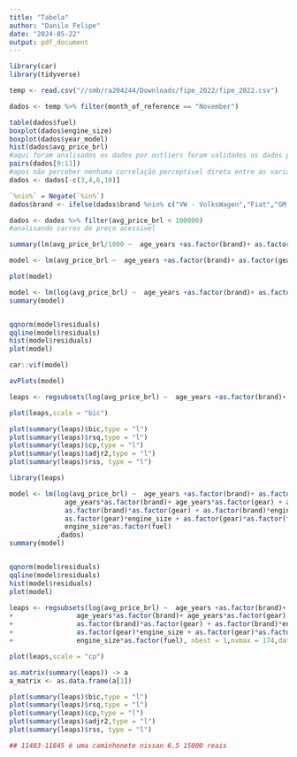 ---
title: "Tabela"
author: "Danilo Felipe"
date: "2024-05-22"
output: pdf_document
---

```{r}
library(car)
library(tidyverse)
```


```{r setup, include=FALSE}
temp <- read.csv("//smb/ra204244/Downloads/fipe_2022/fipe_2022.csv")

```

```{r vereificação dos dados}
dados <- temp %>% filter(month_of_reference == "November")

table(dados$fuel)
boxplot(dados$engine_size)
boxplot(dados$year_model)
hist(dados$avg_price_brl)
#aqui foram analisados os dados por outliers foram validados os dados para análise
pairs(dados[9:11])
#apos não perceber nenhuma correlação perceptivel direta entre as variáveis assumimos independencia 
dados <- dados[-c(3,4,6,10)]
```

```{r tratamento de dados}
`%nin%` = Negate(`%in%`)
dados$brand <- ifelse(dados$brand %nin% c("VW - VolksWagen","Fiat","GM - Chevrolet","BMW","Mercedes-Benz","Renault","Peugeot","Ford","Citroën","Audi","Hyundai","Mitsubishi"),"Alternativos",dados$brand)

dados <- dados %>% filter(avg_price_brl < 100000)
#analisando carros de preço acessivel
```


```{r}
summary(lm(avg_price_brl/1000 ~  age_years +as.factor(brand)+ as.factor(gear) + engine_size + as.factor(fuel),dados))

model <- lm(avg_price_brl ~  age_years +as.factor(brand)+ as.factor(gear) + engine_size + as.factor(fuel),dados)

plot(model)

model <- lm(log(avg_price_brl) ~  age_years +as.factor(brand)+ as.factor(gear) + engine_size + as.factor(fuel),dados)
summary(model)


qqnorm(model$residuals)
qqline(model$residuals)
hist(model$residuals)
plot(model)

car::vif(model)

avPlots(model)
```

```{r}
leaps <- regsubsets(log(avg_price_brl) ~  age_years +as.factor(brand)+ as.factor(gear) + engine_size + as.factor(fuel), nbest= 1,data = dados,nvmax = 18)

plot(leaps,scale = "bic")

plot(summary(leaps)$bic,type = "l")
plot(summary(leaps)$rsq,type = "l")
plot(summary(leaps)$cp,type = "l")
plot(summary(leaps)$adjr2,type = "l")
plot(summary(leaps)$rss, type = "l")
```


```{r}
library(leaps)

model <- lm(log(avg_price_brl) ~  age_years +as.factor(brand)+ as.factor(gear) + engine_size + as.factor(fuel)+
              age_years*as.factor(brand)+ age_years*as.factor(gear) + age_years*engine_size + age_years*as.factor(fuel)+
              as.factor(brand)*as.factor(gear) + as.factor(brand)*engine_size + as.factor(brand)*as.factor(fuel)+
              as.factor(gear)*engine_size + as.factor(gear)*as.factor(fuel)+
              engine_size*as.factor(fuel)
            ,dados)
summary(model)


qqnorm(model$residuals)
qqline(model$residuals)
hist(model$residuals)
plot(model)

leaps <- regsubsets(log(avg_price_brl) ~  age_years +as.factor(brand)+ as.factor(gear) + engine_size + as.factor(fuel)+
+                age_years*as.factor(brand)+ age_years*as.factor(gear) + age_years*engine_size + age_years*as.factor(fuel)+
+                as.factor(brand)*as.factor(gear) + as.factor(brand)*engine_size + as.factor(brand)*as.factor(fuel)+
+                as.factor(gear)*engine_size + as.factor(gear)*as.factor(fuel)+
+                engine_size*as.factor(fuel), nbest = 1,nvmax = 174,data = dados,really.big = T, method = "forward")

plot(leaps,scale = "cp")

as.matrix(summary(leaps)) -> a
a_matrix <- as.data.frame(a[1])

plot(summary(leaps)$bic,type = "l")
plot(summary(leaps)$rsq,type = "l")
plot(summary(leaps)$cp,type = "l")
plot(summary(leaps)$adjr2,type = "l")
plot(summary(leaps)$rss, type = "l")

## 11483-11845 é uma caminhonete nissan 6.5 15000 reais
```


